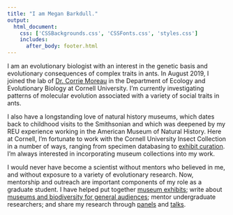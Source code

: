 ```yaml
---
title: "I am Megan Barkdull."
output: 
  html_document:
    css: ['CSSBackgrounds.css', 'CSSFonts.css', 'styles.css']
    includes:
      after_body: footer.html
---
```


<!-- This adds my headshot, floating to the left of the text and with 20 pixels of padding around it.  -->

<script>
   $(document).ready(function() {
     $head = $('#header');
     $head.prepend('<img src=\"headshot.png\" style=\"float: left;width: 350px;padding: 20px\"/>')
   });
</script>

I am an evolutionary biologist with an interest in the genetic basis and evolutionary consequences of complex traits in ants. In August 2019, I joined the lab of [Dr. Corrie Moreau](http://www.moreaulab.entomology.cornell.edu/people/corrie-moreau/) in the Department of Ecology and Evolutionary Biology at Cornell University. I'm currently investigating patterns of molecular evolution associated with a variety of social traits in ants. 

I also have a longstanding love of natural history museums, which dates back to childhood visits to the Smithsonian and which was deepened by my REU experience working in the American Museum of Natural History. Here at Cornell, I'm fortunate to work with the Cornell University Insect Collection in a number of ways, ranging from specimen databasing to [exhibit curation](https://www.museumoftheearth.org/six-legged-science). I'm always interested in incorporating museum collections into my work. 

I would never have become a scientist without mentors who believed in me, and without exposure to a variety of evolutionary research. Now, mentorship and outreach are important components of my role as a graduate student. I have helped put together [museum exhibits](https://www.museumoftheearth.org/six-legged-science); write about [museums and biodiversity for general audiences](https://www.priweb.org/blog-post/insects-under-threat-the-role-of-natural-history-collections-in-biodiversity-conservation); mentor undergraduate researchers; and share my research through [panels](https://youtu.be/HZ0WdZk84wM) and [talks](https://www.youtube.com/watch?v=S__qv9kKUlY).  


